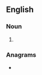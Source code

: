 {{also|Mowers}}
==English==

===Noun===
{{head|en|noun form}}

# {{plural of|en|mower}}

===Anagrams===
* {{anagrams|en|a=emorsw|Womers|remows|wormes}}